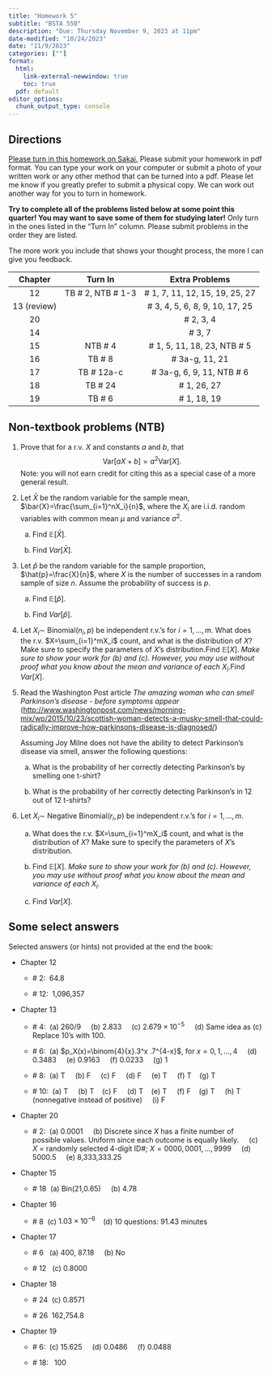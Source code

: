 ```yaml
---
title: "Homework 5"
subtitle: "BSTA 550"
description: "Due: Thursday November 9, 2023 at 11pm"
date-modified: "10/24/2023"
date: "11/9/2023"
categories: [""]
format: 
  html:
    link-external-newwindow: true
    toc: true
  pdf: default 
editor_options: 
  chunk_output_type: console
---
```


## Directions

[Please turn in this homework on Sakai.](https://sakai.ohsu.edu/portal/site/BSTA-550-1-12619-F23/tool/085b18e7-8118-4a51-ace5-0255aa46136e) Please submit your homework in pdf format. You can type your work on your computer or submit a photo of your written work or any other method that can be turned into a pdf. Please let me know if you greatly prefer to submit a physical copy. We can work out another way for you to turn in homework.

**Try to complete all of the problems listed below at some point this quarter! You may want to save some of them for studying later!** Only turn in the ones listed in the "Turn In" column. Please submit problems in the order they are listed.

The more work you include that shows your thought process, the more I can give you feedback.

::: center
|   Chapter   |       Turn In       |         Extra Problems          |
|:-----------:|:-------------------:|:-------------------------------:|
|     12      | TB \# 2, NTB \# 1-3 | \# 1, 7, 11, 12, 15, 19, 25, 27 |
| 13 (review) |                     | \# 3, 4, 5, 6, 8, 9, 10, 17, 25 |
|     20      |                     |           \# 2, 3, 4            |
|     14      |                     |             \# 3, 7             |
|     15      |      NTB \# 4       |  \# 1, 5, 11, 18, 23, NTB \# 5  |
|     16      |       TB \# 8       |         \# 3a-g, 11, 21         |
|     17      |     TB \# 12a-c     |   \# 3a-g, 6, 9, 11, NTB \# 6   |
|     18      |      TB \# 24       |          \# 1, 26, 27           |
|     19      |       TB \# 6       |          \# 1, 18, 19           |
:::

## Non-textbook problems (NTB)

1.  Prove that for a r.v. $X$ and constants $a$ and $b$, that $$\mathrm{Var}[aX+b]=a^2\mathrm{Var}[X].$$ Note: you will not earn credit for citing this as a special case of a more general result.

2.  Let $\bar{X}$ be the random variable for the sample mean, $\bar{X}=\frac{\sum_{i=1}^nX_i}{n}$, where the $X_i$ are i.i.d. random variables with common mean $\mu$ and variance $\sigma^2$.

    a.  Find $\mathbb{E}[\bar{X}]$.

    b.  Find $Var[\bar{X}]$.

3.  Let $\hat{p}$ be the random variable for the sample proportion, $\hat{p}=\frac{X}{n}$, where $X$ is the number of successes in a random sample of size $n$. Assume the probability of success is $p$.

    a.  Find $\mathbb{E}[\hat{p}]$.

    b.  Find $Var[\hat{p}]$.

4.  Let $X_i\sim$ Binomial($n_i,p$) be independent r.v.'s for $i=1,\ldots,m$. What does the r.v. $X=\sum_{i=1}^mX_i$ count, and what is the distribution of $X$? Make sure to specify the parameters of $X$'s distribution.Find $\mathbb{E}[X]$. *Make sure to show your work for (b) and (c). However, you may use without proof what you know about the mean and variance of each* $X_i$.Find $Var[X]$.

5.  Read the Washington Post article *The amazing woman who can smell Parkinson's disease - before symptoms appear* (<http://www.washingtonpost.com/news/morning-mix/wp/2015/10/23/scottish-woman-detects-a-musky-smell-that-could-radically-improve-how-parkinsons-disease-is-diagnosed/>)

    Assuming Joy Milne does not have the ability to detect Parkinson's disease via smell, answer the following questions:

    a.  What is the probability of her correctly detecting Parkinson's by smelling one t-shirt?

    b.  What is the probability of her correctly detecting Parkinson's in 12 out of 12 t-shirts?

6.  Let $X_i\sim$ Negative Binomial($r_i,p$) be independent r.v.'s for $i=1,\ldots,m$.

    a.  What does the r.v. $X=\sum_{i=1}^mX_i$ count, and what is the distribution of $X$? Make sure to specify the parameters of $X$'s distribution.

    b.  Find $\mathbb{E}[X]$. *Make sure to show your work for (b) and (c). However, you may use without proof what you know about the mean and variance of each* $X_i$.

    c.  Find $Var[X]$.

## Some select answers

Selected answers (or hints) not provided at the end the book:

-   Chapter 12

    -   \# 2:  64.8

    -   \# 12:  1,096,357

-   Chapter 13

    -   \# 4:  (a) 260/9     (b) 2.833     (c) $2.679\times 10^{-5}$     (d) Same idea as (c) Replace 10's with 100.     

    -   \# 6:  (a) $p_X(x)=\binom{4}{x}.3^x .7^{4-x}$, for $x=0,1,\ldots,4$     (d) 0.3483     (e) 0.9163     (f) 0.0233     (g) 1

    -   \# 8:  (a) T     (b) F     (c) F     (d) F     (e) T     (f) T    (g) T

    -   \# 10:  (a) T     (b) T    (c) F     (d) T    (e) T     (f) F    (g) T     (h) T (nonnegative instead of positive)     (i) F

-   Chapter 20

    -   \# 2:  (a) 0.0001     (b) Discrete since $X$ has a finite number of possible values. Uniform since each outcome is equally likely.     (c) $X$ = randomly selected 4-digit ID#; $X=0000,0001,\ldots,9999$     (d) 5000.5     (e) 8,333,333.25

-   Chapter 15

    -   \# 18  (a) Bin(21,0.65)     (b) 4.78     

-   Chapter 16

    -   \# 8  (c) $1.03\times 10^{-6}$    (d) 10 questions: 91.43 minutes    

-   Chapter 17

    -   \# 6   (a) 400, 87.18     (b) No     

    -   \# 12   (c) 0.8000

-   Chapter 18

    -   \# 24  (c) 0.8571

    -   \# 26  162,754.8

-   Chapter 19

    -   \# 6:  (c) 15.625     (d) 0.0486     (f) 0.0488

    -   \# 18:   100
